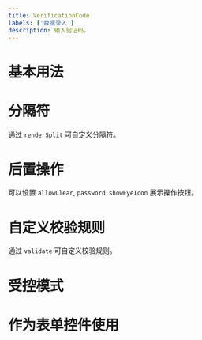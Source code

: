 ```yaml
---
title: VerificationCode
labels: ['数据录入']
description: 输入验证码。
---
```


# 基本用法


<div data-arco-demo="Basic">
  <Basic />
</div>


# 分隔符

通过 `renderSplit` 可自定义分隔符。


<div data-arco-demo="SplitRender">
  <SplitRender />
</div>


# 后置操作

可以设置 `allowClear`, `password.showEyeIcon` 展示操作按钮。


<div data-arco-demo="Clear">
  <Clear />
</div>


# 自定义校验规则

通过 `validate` 可自定义校验规则。


<div data-arco-demo="Validate">
  <Validate />
</div>


# 受控模式


<div data-arco-demo="Controlled">
  <Controlled />
</div>


# 作为表单控件使用


<div data-arco-demo="Form">
  <Form />
</div>
